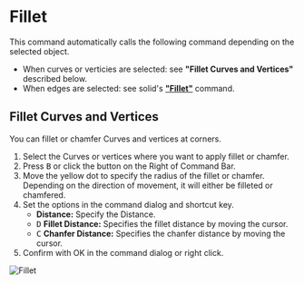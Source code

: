 
# Fillet

<Reference shortcut="B" command="Fillet" button="Right of Command Bar" />

This command automatically calls the following command depending on the selected object.
- When curves or verticies are selected: see **"Fillet Curves and Vertices"** described below.
- When edges are selected: see solid's [**"Fillet"**](../solid/fillet) command.

## Fillet Curves and Vertices

You can fillet or chamfer Curves and vertices at corners.

1. Select the Curves or vertices where you want to apply fillet or chamfer.
2. Press <kbd>B</kbd> or click the button <ButtonIcon type="button-fillet" /> on the Right of Command Bar.
3. Move the yellow dot to specify the radius of the fillet or chamfer. Depending on the direction of movement, it will either be filleted or chamfered.
4. Set the options in the command dialog and shortcut key.
   - **Distance:** Specify the Distance.
   - <kbd>D</kbd> **Fillet Distance:** Specifies the fillet distance by moving the cursor.
   - <kbd>C</kbd> **Chanfer Distance:** Specifies the chanfer distance by moving the cursor.
5. Confirm with OK in the command dialog or right click.

![Fillet](/img/fillet.gif)
